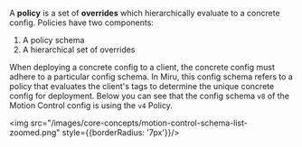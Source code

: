A **policy** is a set of **overrides** which hierarchically evaluate to a concrete config. Policies have two components:
1. A policy schema
2. A hierarchical set of overrides

When deploying a concrete config to a client, the concrete config must adhere to a particular config schema. In Miru, this config schema refers to a policy that evaluates the client's tags to determine the unique concrete config for deployment. Below you can see that the config schema `v8` of the Motion Control config is using the `v4` Policy.

<img src="/images/core-concepts/motion-control-schema-list-zoomed.png" style={{borderRadius: '7px'}}/>